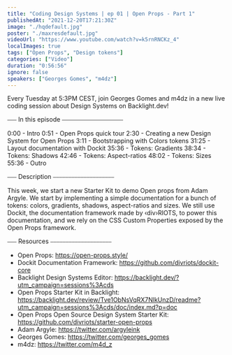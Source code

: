 ```yaml
---
title: "Coding Design Systems | ep 01 | Open Props - Part 1"
publishedAt: "2021-12-20T17:21:30Z"
image: "./hqdefault.jpg"
poster: "./maxresdefault.jpg"
videoUrl: "https://www.youtube.com/watch?v=k5rnRNCKz_4"
localImages: true
tags: ["Open Props", "Design tokens"]
categories: ["Video"]
duration: "0:56:56"
ignore: false
speakers: ["Georges Gomes", "m4dz"]
---
```


Every Tuesday at 5:3PM CEST, join Georges Gomes and m4dz in a new live coding session about Design Systems on Backlight.dev!

⎯⎯⎯ In this episode ⎯⎯⎯⎯⎯⎯⎯⎯⎯⎯⎯⎯⎯⎯⎯⎯⎯⎯⎯⎯

0:00 - Intro
0:51 - Open Props quick tour
2:30 - Creating a new Design System for Open Props
3:11 - Bootstrapping with Colors tokens
31:25 - Layout documentation with Dockit
35:36 - Tokens: Gradients
38:34 - Tokens: Shadows
42:46 - Tokens: Aspect-ratios
48:02 - Tokens: Sizes
55:36 - Outro

⎯⎯⎯ Description ⎯⎯⎯⎯⎯⎯⎯⎯⎯⎯⎯⎯⎯⎯⎯⎯⎯⎯⎯⎯

This week, we start a new Starter Kit to demo Open props from Adam Argyle. We start by implementing a simple documentation for a bunch of tokens: colors, gradients, shadows, aspect-ratios and sizes. We still use Dockit, the documentation framework made by ‹div›RIOTS, to power this documentation, and we rely on the CSS Custom Properties exposed by the Open Props framework.

⎯⎯⎯ Resources ⎯⎯⎯⎯⎯⎯⎯⎯⎯⎯⎯⎯⎯⎯⎯⎯⎯⎯⎯⎯

- Open Props: https://open-props.style/
- Dockit Documentation Framework: https://github.com/divriots/dockit-core
- Backlight Design Systems Editor: https://backlight.dev/?utm_campaign=sessions%3Acds
- Open Props Starter Kit in Backlight: https://backlight.dev/review/Tve1ObNsVqRX7NlkUnzD/readme?utm_campaign=sessions%3Acds/doc/index.md?p=doc
- Open Props Open Source Design System Starter Kit: https://github.com/divriots/starter-open-props
- Adam Argyle: https://twitter.com/argyleink
- Georges Gomes: https://twitter.com/georges_gomes
- m4dz: https://twitter.com/m4d_z
